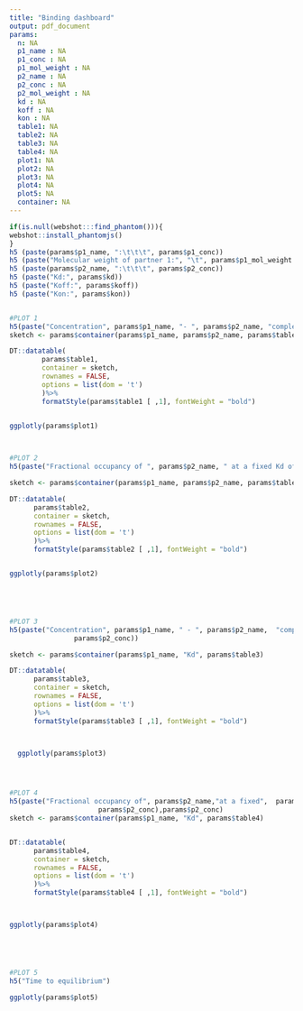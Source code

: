 ```yaml
---
title: "Binding dashboard"
output: pdf_document
params:
  n: NA
  p1_name : NA
  p1_conc : NA
  p1_mol_weight : NA
  p2_name : NA
  p2_conc : NA
  p2_mol_weight : NA
  kd : NA
  koff : NA
  kon : NA
  table1: NA
  table2: NA
  table3: NA
  table4: NA
  plot1: NA
  plot2: NA
  plot3: NA
  plot4: NA
  plot5: NA
  container: NA
---
```



  
```r

if(is.null(webshot:::find_phantom())){
webshot::install_phantomjs()
} 
h5 (paste(params$p1_name, ":\t\t\t", params$p1_conc))
h5 (paste("Molecular weight of partner 1:", "\t", params$p1_mol_weight ))
h5 (paste(params$p2_name, ":\t\t\t", params$p2_conc))
h5 (paste("Kd:", params$kd))
h5 (paste("Koff:", params$koff))
h5 (paste("Kon:", params$kon))


#PLOT 1  
h5(paste("Concentration", params$p1_name, "- ", params$p2_name, "complex (pM) at a fixed Kd of", params$kd))
sketch <- params$container(params$p1_name, params$p2_name, params$table1) 

DT::datatable(
        params$table1,
        container = sketch,
        rownames = FALSE, 
        options = list(dom = 't')
        )%>%
        formatStyle(params$table1 [ ,1], fontWeight = "bold")


ggplotly(params$plot1)


  
#PLOT 2
h5(paste("Fractional occupancy of ", params$p2_name, " at a fixed Kd of ", params$kd))

sketch <- params$container(params$p1_name, params$p2_name, params$table2)

DT::datatable(
      params$table2,
      container = sketch,
      rownames = FALSE,
      options = list(dom = 't')
      )%>%
      formatStyle(params$table2 [ ,1], fontWeight = "bold")


ggplotly(params$plot2)





#PLOT 3
h5(paste("Concentration", params$p1_name, " - ", params$p2_name,  "complex (pM) at a fixed",params$p2_name,  "concentration of",
                params$p2_conc))

sketch <- params$container(params$p1_name, "Kd", params$table3)

DT::datatable(
      params$table3,
      container = sketch,
      rownames = FALSE,
      options = list(dom = 't')
      )%>%
      formatStyle(params$table3 [ ,1], fontWeight = "bold")



  ggplotly(params$plot3)




#PLOT 4
h5(paste("Fractional occupancy of", params$p2_name,"at a fixed",  params$p2_name, "concentration of",
                      params$p2_conc),params$p2_conc)
sketch <- params$container(params$p1_name, "Kd", params$table4)


DT::datatable(
      params$table4,
      container = sketch,
      rownames = FALSE,
      options = list(dom = 't')
      )%>%
      formatStyle(params$table4 [ ,1], fontWeight = "bold")



ggplotly(params$plot4)





#PLOT 5
h5("Time to equilibrium")

ggplotly(params$plot5)



```


